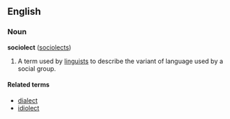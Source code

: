 ==English==
===Noun===
'''sociolect''' ([[sociolects]])

# A term used by [[linguist]]s to describe the variant of language used by a social group.

====Related terms====
* [[dialect]]
* [[idiolect]]